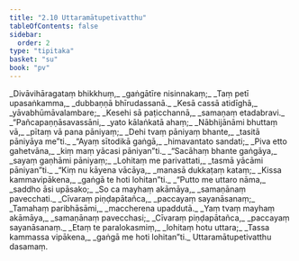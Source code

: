 ```yaml
---
title: "2.10 Uttaramātupetivatthu"
tableOfContents: false
sidebar:
  order: 2
type: "tipitaka"
basket: "su"
book: "pv"
---
```



<DynamicBreadcrumb />

<Division number="331" book="pv" bookNo="19" page="161">

<Paragraph number="357" type="verses" book="pv">
_Divāvihāragataṃ bhikkhuṃ,_  
_gaṅgātīre nisinnakaṃ;_  
_Taṃ petī upasaṅkamma,_  
_dubbaṇṇā bhīrudassanā._  

</Paragraph>

</Division>
<Division number="332" book="pv" bookNo="19" page="161">

<Paragraph number="358" type="verses" book="pv">
_Kesā cassā atidīghā,_  
_yāvabhūmāvalambare;_  
_Kesehi sā paṭicchannā,_  
_samaṇaṃ etadabravi._  

</Paragraph>

</Division>
<Division number="333" book="pv" bookNo="19" page="161">

<Paragraph number="359" type="verses" book="pv">
_“Pañcapaṇṇāsavassāni,_  
_yato kālaṅkatā ahaṃ;_  
_Nābhijānāmi bhuttaṃ vā,_  
_pītaṃ vā pana pāniyaṃ;_  
_Dehi tvaṃ pāniyaṃ bhante,_  
_tasitā pāniyāya me”ti._  

</Paragraph>

</Division>
<Division number="334" book="pv" bookNo="19" page="161">

<Paragraph number="360" type="verses" book="pv">
_“Ayaṃ sītodikā gaṅgā,_  
_himavantato sandati;_  
_Piva etto gahetvāna,_  
_kiṃ maṃ yācasi pāniyan”ti._  

</Paragraph>

</Division>
<Division number="335" book="pv" bookNo="19" page="161">

<Paragraph number="361" type="verses" book="pv">
_“Sacāhaṃ bhante gaṅgāya,_  
_sayaṃ gaṇhāmi pāniyaṃ;_  
_Lohitaṃ me parivattati,_  
_tasmā yācāmi pāniyan”ti._  

</Paragraph>

</Division>
<Division number="336" book="pv" bookNo="19" page="161">

<Paragraph number="362" type="verses" book="pv">
_“Kiṃ nu kāyena vācāya,_  
_manasā dukkaṭaṃ kataṃ;_  
_Kissa kammavipākena,_  
_gaṅgā te hoti lohitan”ti._  

</Paragraph>

</Division>
<Division number="337" book="pv" bookNo="19" page="161">

<Paragraph number="363" type="verses" book="pv">
_“Putto me uttaro nāma,_  
_saddho āsi upāsako;_  
_So ca mayhaṃ akāmāya,_  
_samaṇānaṃ pavecchati._  

</Paragraph>

</Division>
<Division number="338" book="pv" bookNo="19" page="161">

<Paragraph number="364" type="verses" book="pv">
_Cīvaraṃ piṇḍapātañca,_  
_paccayaṃ sayanāsanaṃ;_  
_Tamahaṃ paribhāsāmi,_  
_maccherena upaddutā._  

</Paragraph>

</Division>
<Division number="339" book="pv" bookNo="19" page="161">

<Paragraph number="365" type="verses" book="pv">
_Yaṃ tvaṃ mayhaṃ akāmāya,_  
_samaṇānaṃ pavecchasi;_  
_Cīvaraṃ piṇḍapātañca,_  
_paccayaṃ sayanāsanaṃ._  

</Paragraph>

</Division>
<Division number="340" book="pv" bookNo="19" page="162">

<Paragraph number="366" type="verses" book="pv">
_Etaṃ te paralokasmiṃ,_  
_lohitaṃ hotu uttara;_  
_Tassa kammassa vipākena,_  
_gaṅgā me hoti lohitan”ti._  


</Paragraph>
</Division>

<Paragraph number="367" type="center" book="pv">
Uttaramātupetivatthu dasamaṃ.
</Paragraph>
